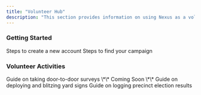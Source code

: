 ```yaml
---
title: "Volunteer Hub"
description: "This section provides information on using Nexus as a volunteer. Browse the links below or use the search bar to find answers to your questions."
---
```


### Getting Started

<CardGroup cols="2">
  <Card title="Create Account" icon="user-plus" href="get-started">
    Steps to create a new account
  </Card>

  <Card title="Find a Campaign" icon="magnifying-glass">
    Steps to find your campaign
  </Card>
</CardGroup>

### Volunteer Activities

<CardGroup cols="2">
  <Card title="Knock Doors" icon="house">
    Guide on taking door-to-door surveys
  </Card>

  <Card title="Make Calls" icon="phone">
    \*\* Coming Soon \*\*
  </Card>
</CardGroup>

<CardGroup cols="2">
  <Card title="Sign Deployment" icon="signs-post">
    Guide on deploying and blitzing yard signs
  </Card>

  <Card title="Precinct Results" icon="check-to-slot">
    Guide on logging precinct election results
  </Card>
</CardGroup>